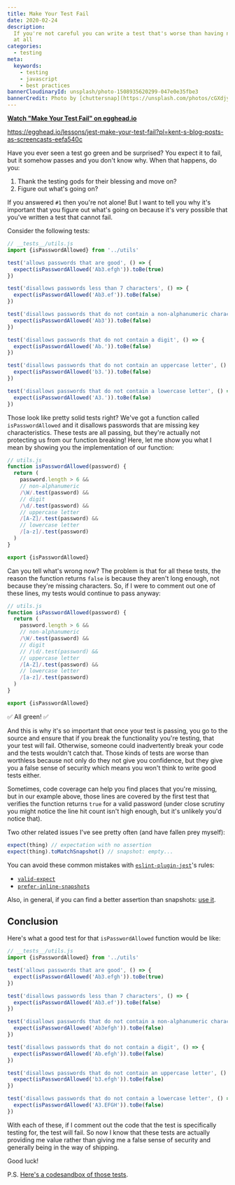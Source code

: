 ```yaml
---
title: Make Your Test Fail
date: 2020-02-24
description:
  If you're not careful you can write a test that's worse than having no tests
  at all
categories:
  - testing
meta:
  keywords:
    - testing
    - javascript
    - best practices
bannerCloudinaryId: unsplash/photo-1508935620299-047e0e35fbe3
bannerCredit: Photo by [chuttersnap](https://unsplash.com/photos/cGXdjyP6-NU)
---
```


**[Watch "Make Your Test Fail" on egghead.io](https://egghead.io/lessons/jest-make-your-test-fail?pl=kent-s-blog-posts-as-screencasts-eefa540c)**

https://egghead.io/lessons/jest-make-your-test-fail?pl=kent-s-blog-posts-as-screencasts-eefa540c

Have you ever seen a test go green and be surprised? You expect it to fail, but
it somehow passes and you don't know why. When that happens, do you:

1. Thank the testing gods for their blessing and move on?
2. Figure out what's going on?

If you answered `#1` then you're not alone! But I want to tell you why it's
important that you figure out what's going on because it's very possible that
you've written a test that cannot fail.

Consider the following tests:

```js
// __tests__/utils.js
import {isPasswordAllowed} from '../utils'

test('allows passwords that are good', () => {
  expect(isPasswordAllowed('Ab3.efgh')).toBe(true)
})

test('disallows passwords less than 7 characters', () => {
  expect(isPasswordAllowed('Ab3.ef')).toBe(false)
})

test('disallows passwords that do not contain a non-alphanumeric character', () => {
  expect(isPasswordAllowed('Ab3')).toBe(false)
})

test('disallows passwords that do not contain a digit', () => {
  expect(isPasswordAllowed('Ab.')).toBe(false)
})

test('disallows passwords that do not contain an uppercase letter', () => {
  expect(isPasswordAllowed('b3.')).toBe(false)
})

test('disallows passwords that do not contain a lowercase letter', () => {
  expect(isPasswordAllowed('A3.')).toBe(false)
})
```

Those look like pretty solid tests right? We've got a function called
`isPasswordAllowed` and it disallows passwords that are missing key
characteristics. These tests are all passing, but they're actually not
protecting us from our function breaking! Here, let me show you what I mean by
showing you the implementation of our function:

```js
// utils.js
function isPasswordAllowed(password) {
  return (
    password.length > 6 &&
    // non-alphanumeric
    /\W/.test(password) &&
    // digit
    /\d/.test(password) &&
    // uppercase letter
    /[A-Z]/.test(password) &&
    // lowercase letter
    /[a-z]/.test(password)
  )
}

export {isPasswordAllowed}
```

Can you tell what's wrong now? The problem is that for all these tests, the
reason the function returns `false` is because they aren't long enough, not
because they're missing characters. So, if I were to comment out one of these
lines, my tests would continue to pass anyway:

```js [8]
// utils.js
function isPasswordAllowed(password) {
  return (
    password.length > 6 &&
    // non-alphanumeric
    /\W/.test(password) &&
    // digit
    // /\d/.test(password) &&
    // uppercase letter
    /[A-Z]/.test(password) &&
    // lowercase letter
    /[a-z]/.test(password)
  )
}

export {isPasswordAllowed}
```

✅ All green! ✅

And this is why it's so important that once your test is passing, you go to the
source and ensure that if you break the functionality you're testing, that your
test will fail. Otherwise, someone could inadvertently break your code and the
tests wouldn't catch that. Those kinds of tests are worse than worthless because
not only do they not give you confidence, but they give you a false sense of
security which means you won't think to write good tests either.

Sometimes, code coverage can help you find places that you're missing, but in
our example above, those lines are covered by the first test that verifies the
function returns `true` for a valid password (under close scrutiny you might
notice the line hit count isn't high enough, but it's unlikely you'd notice
that).

Two other related issues I've see pretty often (and have fallen prey myself):

```js
expect(thing) // expectation with no assertion
expect(thing).toMatchSnapshot() // snapshot: empty...
```

You can avoid these common mistakes with
[`eslint-plugin-jest`](https://github.com/jest-community/eslint-plugin-jest)'s
rules:

- [`valid-expect`](https://github.com/jest-community/eslint-plugin-jest/blob/master/docs/rules/valid-expect.md)
- [`prefer-inline-snapshots`](https://github.com/jest-community/eslint-plugin-jest/blob/master/docs/rules/prefer-inline-snapshots.md)

Also, in general, if you can find a better assertion than snapshots:
[use it](https://kentcdodds.com/blog/effective-snapshot-testing).

## Conclusion

Here's what a good test for that `isPasswordAllowed` function would be like:

```js
// __tests__/utils.js
import {isPasswordAllowed} from '../utils'

test('allows passwords that are good', () => {
  expect(isPasswordAllowed('Ab3.efgh')).toBe(true)
})

test('disallows passwords less than 7 characters', () => {
  expect(isPasswordAllowed('Ab3.ef')).toBe(false)
})

test('disallows passwords that do not contain a non-alphanumeric character', () => {
  expect(isPasswordAllowed('Ab3efgh')).toBe(false)
})

test('disallows passwords that do not contain a digit', () => {
  expect(isPasswordAllowed('Ab.efgh')).toBe(false)
})

test('disallows passwords that do not contain an uppercase letter', () => {
  expect(isPasswordAllowed('b3.efgh')).toBe(false)
})

test('disallows passwords that do not contain a lowercase letter', () => {
  expect(isPasswordAllowed('A3.EFGH')).toBe(false)
})
```

With each of these, if I comment out the code that the test is specifically
testing for, the test will fail. So now I know that these tests are actually
providing me value rather than giving me a false sense of security and generally
being in the way of shipping.

Good luck!

P.S.
[Here's a codesandbox of those tests](https://codesandbox.io/s/make-your-tests-fail-gifj8).

